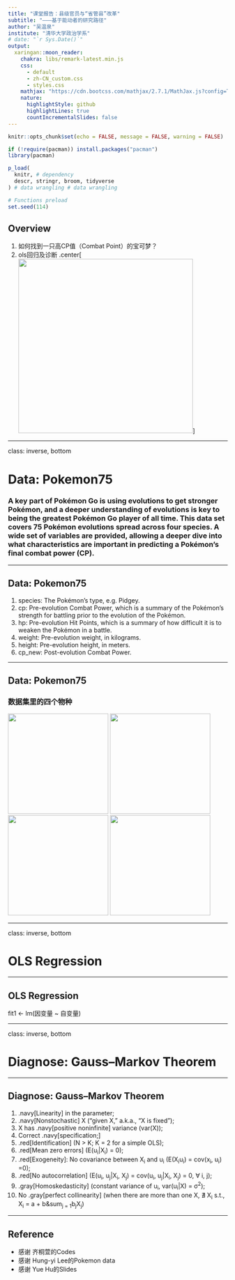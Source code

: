 ```yaml
---
title: "课堂报告：县级官员与“省管县”改革"
subtitle: "———基于能动者的研究路径"
author: "吴温泉"
institute: "清华大学政治学系"
# date: "`r Sys.Date()`"
output:
  xaringan::moon_reader:
    chakra: libs/remark-latest.min.js
    css: 
      - default
      - zh-CN_custom.css
      - styles.css
    mathjax: "https://cdn.bootcss.com/mathjax/2.7.1/MathJax.js?config=TeX-MML-AM_HTMLorMML"
    nature:
      highlightStyle: github
      highlightLines: true
      countIncrementalSlides: false
---
```



```r
knitr::opts_chunk$set(echo = FALSE, message = FALSE, warning = FALSE)

if (!require(pacman)) install.packages("pacman")
library(pacman)

p_load(
  knitr, # dependency
  descr, stringr, broom, tidyverse
) # data wrangling # data wrangling

# Functions preload
set.seed(114)
```



## Overview

1. 如何找到一只高CP值（Combat Point）的宝可梦？
1. ols回归及诊断 
.center[<img src="images/screenshot.jpg" height = 400 />]

---

class: inverse, bottom

# Data: Pokemon75
### A key part of Pokémon Go is using evolutions to get stronger Pokémon, and a deeper understanding of evolutions is key to being the greatest Pokémon Go player of all time. This data set covers 75 Pokémon evolutions spread across four species. A wide set of variables are provided, allowing a deeper dive into what characteristics are important in predicting a Pokémon's final combat power (CP).

---

## Data: Pokemon75

1. species: The Pokémon's type, e.g. Pidgey.
1. cp: Pre-evolution Combat Power, which is a summary of the Pokémon's strength for battling prior to the evolution of the Pokémon.
1. hp: Pre-evolution Hit Points, which is a summary of how difficult it is to weaken the Pokémon in a battle.
1. weight: Pre-evolution weight, in kilograms.
1. height: Pre-evolution height, in meters.
1. cp_new: Post-evolution Combat Power.

---

## Data: Pokemon75
### 数据集里的四个物种
<img src="images/Caterpie.jpg" height = 230 />
<img src="images/eevee.jpg" height = 230 />
<img src="images/pidgey.jpg" height = 230 />
<img src="images/weedle.jpg" height = 230 />

---

class: inverse, bottom

# OLS Regression

---

## OLS Regression

fit1 <- lm(因变量 ~ 自变量) 


---

class: inverse, bottom

# Diagnose: Gauss–Markov Theorem

---

## Diagnose: Gauss–Markov Theorem

1. .navy[Linearity] in the parameter;
1. .navy[Nonstochastic] X ("given X," a.k.a., "X is fixed");
1. X has .navy[positive noninfinite] variance (var(X));
1. Correct .navy[specification;]
1. .red[Identification] (N > K; K = 2 for a simple OLS);
1. .red[Mean zero errors] (E(u<sub>i</sub>|X<sub>i</sub>) = 0);
1. .red[Exogeneity]: No covariance between X<sub>i</sub> and u<sub>i</sub> (E(X<sub>i</sub>u<sub>i</sub>) = cov(x<sub>i</sub>, u<sub>i</sub>) =0);
1. .red[No autocorrelation] (E(u<sub>i</sub>, u<sub>j</sub>|X<sub>i</sub>, X<sub>j</sub>) = cov(u<sub>i</sub>, u<sub>j</sub>|X<sub>i</sub>, X<sub>j</sub>) = 0, &forall; i, j);
1. .gray[Homoskedasticity] (constant variance of u<sub>i</sub>, var(u<sub>i</sub>|X) = &sigma;<sup>2</sup>);
1. No .gray[perfect collinearity] (when there are more than one X, &nexists; X<sub>i</sub> s.t., X<sub>i</sub> = a + b&sum<sub>j = 1</sub>b<sub>j</sub>X<sub>j</sub>)

---


## Reference

- 感谢 齐桐萱的Codes
- 感谢 Hung-yi Lee的Pokemon data
- 感谢 Yue Hu的Slides